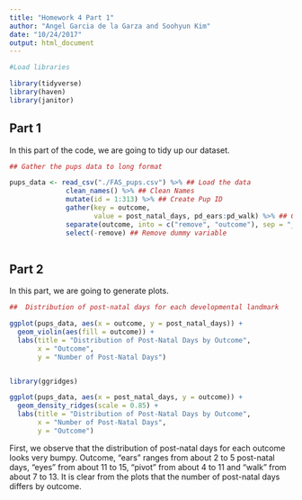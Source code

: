 ```yaml
---
title: "Homework 4 Part 1"
author: "Angel Garcia de la Garza and Soohyun Kim"
date: "10/24/2017"
output: html_document
---
```


```r

#Load libraries

library(tidyverse)
library(haven)
library(janitor)

```

## Part 1

In this part of the code, we are going to tidy up our dataset.

```r

## Gather the pups data to long format

pups_data <- read_csv("./FAS_pups.csv") %>% ## Load the data
              clean_names() %>% ## Clean Names
              mutate(id = 1:313) %>% ## Create Pup ID
              gather(key = outcome, 
                     value = post_natal_days, pd_ears:pd_walk) %>% ## Gather to long format
              separate(outcome, into = c("remove", "outcome"), sep = "_") %>% ## Clean names by separate
              select(-remove) ## Remove dummy variable
              
```

## Part 2

In this part, we are going to generate plots.

```r

##  Distribution of post-natal days for each developmental landmark

ggplot(pups_data, aes(x = outcome, y = post_natal_days)) + 
  geom_violin(aes(fill = outcome)) +
  labs(title = "Distribution of Post-Natal Days by Outcome",
       x = "Outcome",
       y = "Number of Post-Natal Days")


library(ggridges)

ggplot(pups_data, aes(x = post_natal_days, y = outcome)) + 
  geom_density_ridges(scale = 0.85) +
  labs(title = "Distribution of Post-Natal Days by Outcome",
       x = "Number of Post-Natal Days",
       y = "Outcome")

```

First, we observe that the distribution of post-natal days for each outcome looks very bumpy. Outcome, "ears" ranges from about 2 to 5 post-natal days, "eyes" from about 11 to 15, "pivot" from about 4 to 11 and "walk" from about 7 to 13. It is clear from the plots that the number of post-natal days differs by outcome. 

